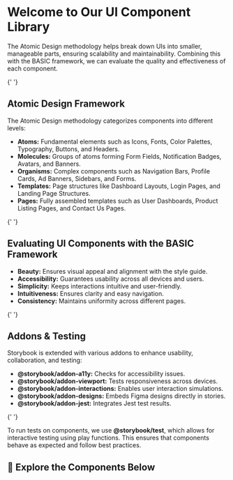 
<Meta title="Welcome" />

<div
  style={{
    padding: '60px',
    fontFamily: 'Arial, sans-serif',
    background: '#f9f9f9',
    borderRadius: '10px',
    boxShadow: '0 0 20px rgba(0,0,0,0.1)',
  }}
>
  <h1 style={{ textAlign: 'center', color: '#333', marginBottom: '40px' }}>
    Welcome to Our UI Component Library
  </h1>
  <p style={{ textAlign: 'center', color: '#666', fontSize: '18px', maxWidth: '800px', margin: '0 auto 50px' }}>
    The Atomic Design methodology helps break down UIs into smaller, manageable parts, ensuring scalability and
    maintainability. Combining this with the BASIC framework, we can evaluate the quality and effectiveness of each
    component.
  </p>

{' '}
<h2 style={{ color: '#333', borderBottom: '2px solid #ddd', paddingBottom: '15px', marginTop: '50px' }}>
  Atomic Design Framework
</h2>
<p style={{ color: '#555', lineHeight: '1.8' }}>
  The Atomic Design methodology categorizes components into different levels:
</p>
<ul style={{ color: '#555', lineHeight: '2', paddingLeft: '20px', marginBottom: '40px' }}>
  <li>
    <strong>Atoms:</strong> Fundamental elements such as Icons, Fonts, Color Palettes, Typography, Buttons, and Headers.
  </li>
  <li>
    <strong>Molecules:</strong> Groups of atoms forming Form Fields, Notification Badges, Avatars, and Banners.
  </li>
  <li>
    <strong>Organisms:</strong> Complex components such as Navigation Bars, Profile Cards, Ad Banners, Sidebars, and
    Forms.
  </li>
  <li>
    <strong>Templates:</strong> Page structures like Dashboard Layouts, Login Pages, and Landing Page Structures.
  </li>
  <li>
    <strong>Pages:</strong> Fully assembled templates such as User Dashboards, Product Listing Pages, and Contact Us
    Pages.
  </li>
</ul>

{' '}
<h2 style={{ color: '#333', borderBottom: '2px solid #ddd', paddingBottom: '15px', marginTop: '50px' }}>
  Evaluating UI Components with the BASIC Framework
</h2>
<ul style={{ color: '#555', lineHeight: '2', paddingLeft: '20px', marginBottom: '40px' }}>
  <li>
    <strong>Beauty:</strong> Ensures visual appeal and alignment with the style guide.
  </li>
  <li>
    <strong>Accessibility:</strong> Guarantees usability across all devices and users.
  </li>
  <li>
    <strong>Simplicity:</strong> Keeps interactions intuitive and user-friendly.
  </li>
  <li>
    <strong>Intuitiveness:</strong> Ensures clarity and easy navigation.
  </li>
  <li>
    <strong>Consistency:</strong> Maintains uniformity across different pages.
  </li>
</ul>

{' '}
<h2 style={{ color: '#333', borderBottom: '2px solid #ddd', paddingBottom: '15px', marginTop: '50px' }}>
  Addons & Testing
</h2>
<p style={{ color: '#555', lineHeight: '1.8' }}>
  Storybook is extended with various addons to enhance usability, collaboration, and testing:
</p>
<ul style={{ color: '#555', lineHeight: '2', paddingLeft: '20px', marginBottom: '40px' }}>
  <li>
    <strong>@storybook/addon-a11y:</strong> Checks for accessibility issues.
  </li>
  <li>
    <strong>@storybook/addon-viewport:</strong> Tests responsiveness across devices.
  </li>
  <li>
    <strong>@storybook/addon-interactions:</strong> Enables user interaction simulations.
  </li>
  <li>
    <strong>@storybook/addon-designs:</strong> Embeds Figma designs directly in stories.
  </li>
  <li>
    <strong>@storybook/addon-jest:</strong> Integrates Jest test results.
  </li>
</ul>

{' '}
<p style={{ color: '#555', lineHeight: '1.8' }}>
  To run tests on components, we use <strong>@storybook/test</strong>, which allows for interactive testing using play
  functions. This ensures that components behave as expected and follow best practices.
</p>

  <h2 style={{ textAlign: 'center', marginTop: '50px', color: '#333' }}>🚀 Explore the Components Below</h2>
</div>
